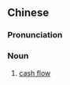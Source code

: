 ==Chinese==
{{zh-forms|s=现金流|type=21}}

===Pronunciation===
{{zh-pron
|m=xiànjīnliú,er=y
|c=jin6 gam1 lau4
|cat=n
}}

===Noun===
{{zh-noun}}

# [[cash flow]]
